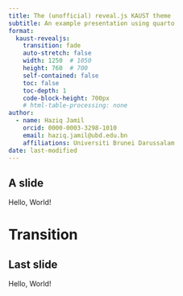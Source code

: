 ```yaml
---
title: The (unofficial) reveal.js KAUST theme
subtitle: An example presentation using quarto
format:
  kaust-revealjs:
    transition: fade
    auto-stretch: false
    width: 1250  # 1050
    height: 760  # 700
    self-contained: false
    toc: false
    toc-depth: 1
    code-block-height: 700px
    # html-table-processing: none
author:
  - name: Haziq Jamil
    orcid: 0000-0003-3298-1010
    email: haziq.jamil@ubd.edu.bn
    affiliations: Universiti Brunei Darussalam
date: last-modified
---
```


## A slide

Hello, World!

# Transition

## Last slide

Hello, World!